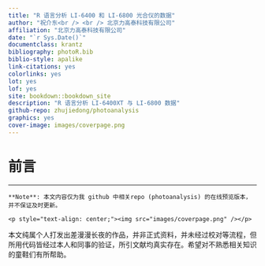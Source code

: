 ```yaml
--- 
title: "R 语言分析 LI-6400 和 LI-6800 光合仪的数据"
author: "祝介东<br /> <br /> 北京力高泰科技有限公司"
affiliation: "北京力高泰科技有限公司"
date: "`r Sys.Date()`"
documentclass: krantz
bibliography: photoR.bib
biblio-style: apalike
link-citations: yes
colorlinks: yes
lot: yes
lof: yes
site: bookdown::bookdown_site
description: "R 语言分析 LI-6400XT 与 LI-6800 数据"
github-repo: zhujiedong/photoanalysis
graphics: yes
cover-image: images/coverpage.png
---
```


# 前言 {- #index}

------

```asis
**Note**: 本文内容仅为我 github 中相关repo (photoanalysis) 的在线预览版本，并不保证及时更新。

<p style="text-align: center;"><img src="images/coverpage.png" /></p>
```

本文纯属个人打发出差漫漫长夜的作品，并非正式资料，并未经过校对等流程，但所用代码皆经过本人和同事的验证，所引文献均真实存在。希望对不熟悉相关知识的童鞋们有所帮助。
